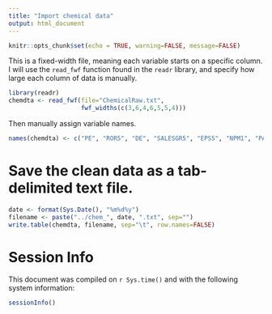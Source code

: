 ```yaml
---
title: "Import chemical data"
output: html_document
---
```


```r
knitr::opts_chunk$set(echo = TRUE, warning=FALSE, message=FALSE)
```


This is a fixed-width file, meaning each variable starts on a specific column. 
I will use the `read_fwf` function found in the `readr` library, and specify 
how large each column of data is manually. 
```r
library(readr)
chemdta <- read_fwf(file="ChemicalRaw.txt", 
                    fwf_widths(c(3,6,4,6,5,5,4)))
```

Then manually assign variable names. 
```r
names(chemdta) <- c("PE", "ROR5", "DE", "SALESGR5", "EPS5", "NPM1", "PAYOUTR1")
```

# Save the clean data as a tab-delimited text file. 
```r
date <- format(Sys.Date(), "%m%d%y")
filename <- paste("../chem_", date, ".txt", sep="")
write.table(chemdta, filename, sep="\t", row.names=FALSE)
```

 
# Session Info
This document was compiled on `r Sys.time()` and with the following system
information:
```r
sessionInfo()
```